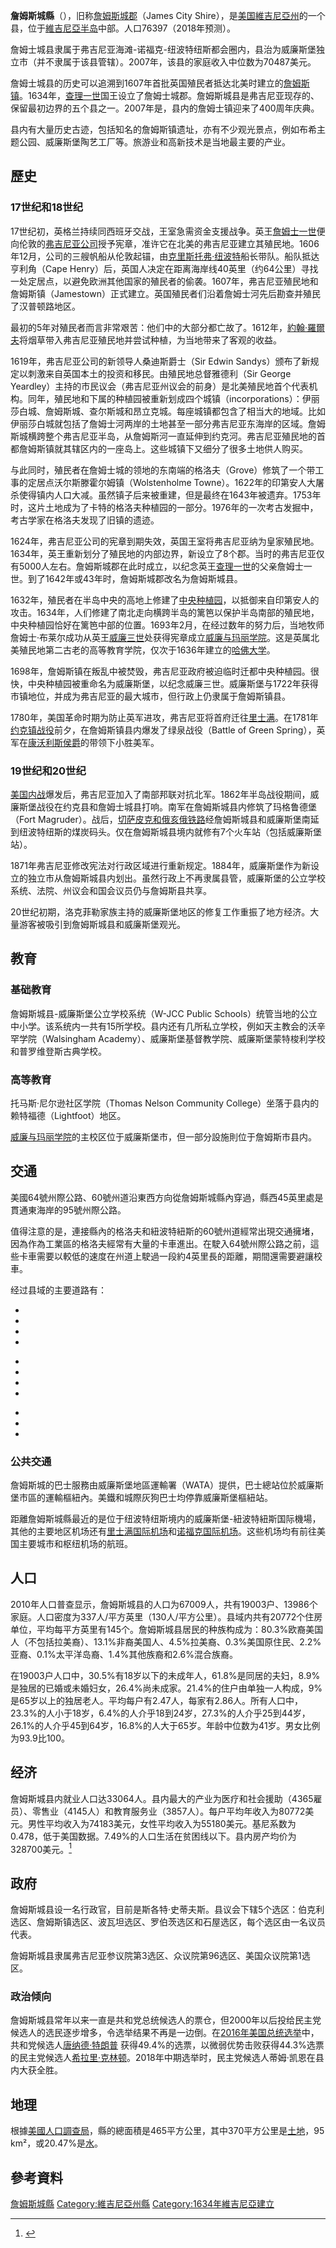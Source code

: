 {{NoteTA
|G1=USState
|G2=People
|G3=Country
|G4=PoliticiansUK
}}
{{Infobox U.S. County
|map = Map of Virginia highlighting James City County.svg
|map size = 225
|county  = 詹姆斯城縣
|state = 維吉尼亞州
|en county  = James City County
|en state = Virginia
|seal = 
|founded = 1634
|seat = [[威廉斯堡|威廉斯堡]]| 
<!--area -->
|area 平方英里 = 179
|area 平方公里 = 460
<!--area land  -->
|area land mi = 142 
|area land km = 370 
<!--area water  -->
|area water mi = 37 
|area water km = 95 
|area percentage = 20.47%
|census estimate yr = 2018
|2018 estimate
|pop = 76,397
<!--density -->
|density mi = 370 
|density km = 140 
|time zone= 东部时间
|UTC offset=-5
|DST offset=-4
| district = 1st
| district2 = 2nd
| named for = [[詹姆士一世_(英格兰)|詹姆士一世]]
|web = www.jccEgov.com
|footnotes=
|}}
'''詹姆斯城縣'''（{{lang-en|James City County}}），旧称[[詹姆斯城郡|詹姆斯城郡]]（James City Shire），是[[美国|美国]][[維吉尼亞州|維吉尼亞州]]的一个县，位于[[維吉尼亞半岛|維吉尼亞半岛]]中部。人口76397（2018年预测）。

詹姆士城县隶属于弗吉尼亚海滩-诺福克-纽波特纽斯都会圈内，县治为威廉斯堡独立市（并不隶属于该县管辖）。2007年，该县的家庭收入中位数为70487美元。

詹姆士城县的历史可以追溯到1607年首批英国殖民者抵达北美时建立的[[詹姆斯镇_(维吉尼亚州)|詹姆斯镇]]。1634年，[[查理一世_(英格蘭)|查理一世]]国王设立了詹姆士城郡。詹姆斯城县是弗吉尼亚现存的、保留最初边界的五个县之一。2007年是，县内的詹姆士镇迎来了400周年庆典。

县内有大量历史古迹，包括知名的詹姆斯镇遗址，亦有不少观光景点，例如布希主题公园、威廉斯堡陶艺工厂等。旅游业和高新技术是当地最主要的产业。

== 歷史 ==
=== 17世纪和18世纪 ===
17世纪初，英格兰持续同西班牙交战，王室急需资金支援战争。英王[[詹姆士一世_(英格蘭)|詹姆士一世]]便向伦敦的[[維吉尼亞公司|弗吉尼亚公司]]授予宪章，准许它在北美的弗吉尼亚建立其殖民地。1606年12月，公司的三艘帆船从伦敦起锚，由[[克里斯托弗·纽波特|克里斯托弗·纽波特]]船长带队。船队抵达亨利角（Cape Henry）后，英国人决定在距离海岸线40英里（约64公里）寻找一处定居点，以避免欧洲其他国家的殖民者的偷袭。1607年，弗吉尼亚殖民地和詹姆斯镇（Jamestown）正式建立。英国殖民者们沿着詹姆士河先后勘查并殖民了汉普顿路地区。 

最初的5年对殖民者而言非常艰苦：他们中的大部分都亡故了。1612年，[[約翰·羅爾夫|約翰·羅爾夫]]将烟草带入弗吉尼亚殖民地并尝试种植，为当地带来了客观的收益。

1619年，弗吉尼亚公司的新领导人桑迪斯爵士（Sir Edwin Sandys）颁布了新规定以刺激来自英国本土的投资和移民。由殖民地总督雅德利（Sir George Yeardley）主持的市民议会（弗吉尼亚州议会的前身）是北美殖民地首个代表机构。同年，殖民地和下属的种植园被重新划成四个城镇（incorporations）：伊丽莎白城、詹姆斯城、查尔斯城和昂立克城。每座城镇都包含了相当大的地域。比如伊丽莎白城就包括了詹姆士河两岸的土地甚至一部分弗吉尼亚东海岸的区域。詹姆斯城横跨整个弗吉尼亚半岛，从詹姆斯河一直延伸到约克河。弗吉尼亚殖民地的首都詹姆斯镇就其辖区内的一座岛上。这些城镇下又细分了很多土地供人购买。

与此同时，殖民者在詹姆士城的领地的东南端的格洛夫（Grove）修筑了一个带工事的定居点沃尔斯滕霍尔姆镇（Wolstenholme Towne）。1622年的印第安人大屠杀使得镇内人口大减。虽然镇子后来被重建，但是最终在1643年被遗弃。1753年时，这片土地成为了卡特的格洛夫种植园的一部分。1976年的一次考古发掘中，考古学家在格洛夫发现了旧镇的遗迹。

1624年，弗吉尼亚公司的宪章到期失效，英国王室将弗吉尼亚纳为皇家殖民地。1634年，英王重新划分了殖民地的内部边界，新设立了8个郡。当时的弗吉尼亚仅有5000人左右。詹姆斯城郡在此时成立，以纪念英王[[查理一世_(英格蘭)|查理一世]]的父亲詹姆士一世。到了1642年或43年时，詹姆斯城郡改名为詹姆斯城县。

1632年，殖民者在半岛中央的高地上修建了[[中央种植园|中央种植园]]，以抵御来自印第安人的攻击。1634年，人们修建了南北走向横跨半岛的篱笆以保护半岛南部的殖民地，中央种植园恰好在篱笆中部的位置。1693年2月，在经过数年的努力后，当地牧师詹姆士·布莱尔成功从英王[[威廉一世_(英格兰)|威廉三世]]处获得宪章成立[[威廉與瑪麗學院|威廉与玛丽学院]]。这是英属北美殖民地第二古老的高等教育学院，仅次于1636年建立的[[哈佛大学|哈佛大学]]。

1698年，詹姆斯镇在叛乱中被焚毁，弗吉尼亚政府被迫临时迁都中央种植园。很快，中央种植园被重命名为威廉斯堡，以纪念威廉三世。威廉斯堡与1722年获得市镇地位，并成为弗吉尼亚的最大城市，但行政上仍隶属于詹姆斯镇县。

1780年，美国革命时期为防止英军进攻，弗吉尼亚将首府迁往[[里士满_(弗吉尼亚州)|里士满]]。在1781年[[約克鎮戰役|约克镇战役]]前夕，在詹姆斯镇县内爆发了绿泉战役（Battle of Green Spring），英军在[[第一代康沃利斯侯爵查爾斯·康沃利斯|康沃利斯侯爵]]的带领下小胜美军。

=== 19世纪和20世纪 ===
[[美国内战|美国内战]]爆发后，弗吉尼亚加入了南部邦联对抗北军。1862年半岛战役期间，威廉斯堡战役在约克县和詹姆士城县打响。南军在詹姆斯城县内修筑了玛格鲁德堡（Fort Magruder）。战后，[[切薩皮克和俄亥俄鐵路|切萨皮克和俄亥俄铁路]]经詹姆斯城县和威廉斯堡南延到纽波特纽斯的煤炭码头。仅在詹姆斯城县境内就修有7个火车站（包括威廉斯堡站）。

1871年弗吉尼亚修改宪法对行政区域进行重新规定。1884年，威廉斯堡作为新设立的独立市从詹姆斯城县内划出。虽然行政上不再隶属县管，威廉斯堡的公立学校系统、法院、州议会和国会议员仍与詹姆斯县共享。

20世纪初期，洛克菲勒家族主持的威廉斯堡地区的修复工作重振了地方经济。大量游客被吸引到詹姆斯城县和威廉斯堡观光。

== 教育 ==
=== 基础教育 ===
詹姆斯城县-威廉斯堡公立学校系统（W-JCC Public Schools）统管当地的公立中小学。该系统内一共有15所学校。县内还有几所私立学校，例如天主教会的沃辛罕学院（Walsingham Academy）、威廉斯堡基督教学院、威廉斯堡蒙特梭利学校和普罗维登斯古典学校。

=== 高等教育 ===
托马斯·尼尔逊社区学院（Thomas Nelson Community College）坐落于县内的赖特福德（Lightfoot）地区。

{{See also|威廉與瑪麗學院}}
[[威廉與瑪麗學院|威廉与玛丽学院]]的主校区位于威廉斯堡市，但一部分設施則位于詹姆斯市县内。

== 交通 ==
美國64號州際公路、60號州道沿東西方向從詹姆斯城縣內穿過，縣西45英里處是貫通東海岸的95號州際公路。

值得注意的是，連接縣內的格洛夫和紐波特紐斯的60號州道經常出現交通擁堵，因為作為工業區的格洛夫經常有大量的卡車進出。在駛入64號州際公路之前，這些卡車需要以較低的速度在州道上駛過一段約4英里長的距離，期間還需要避讓校車。

经过县域的主要道路有：
{{col-begin}}{{col-break}}
* {{jct|state=VA|I|64}}
* {{jct|state=VA|US|60}}
* {{jct|state=VA|SR|5}}
* {{jct|state=VA|SR|30}}
{{col-break|gap=4em}}
* {{jct|state=VA|SR|31}}
* {{jct|state=VA|SR|143}}
* {{jct|state=VA|SR|199}}
* {{jct|state=VA|SR|321}}
{{col-break|gap=4em}}
* {{jct|state=VA|SR|322}}
* {{jct|state=VA|Sec|681}}
* {{jct|state=VA|Sec|5000}}
{{col-end}}

=== 公共交通 ===
詹姆斯城的巴士服務由威廉斯堡地區運輸署（WATA）提供，巴士總站位於威廉斯堡市區的運輸樞紐內。美鐵和城際灰狗巴士均停靠威廉斯堡樞紐站。

距離詹姆斯城縣最近的是位于纽波特纽斯境内的威廉斯堡-紐波特紐斯国际機場，其他的主要地区机场还有[[里士满国际机场|里士满国际机场]]和[[諾福克國際機場|诺福克国际机场]]。这些机场均有前往美国主要城市和枢纽机场的航班。

== 人口 ==
{{stack|{{US Census population
|1790= 4070
|1800= 3931
|1810= 4094
|1820= 4563
|1830= 3838
|1840= 3779
|1850= 4020
|1860= 5798
|1870= 4425
|1880= 5422
|1890= 5643
|1900= 3688
|1910= 3624
|1920= 3676
|1930= 3879
|1940= 4907
|1950= 6317
|1960= 11539
|1970= 17853
|1980= 22763
|1990= 34859
|2000= 48102
|2010= 67009
|estyear=2018
|estimate=76397
|estref=<ref name="USCensusEst2018">{{cite web|url=https://www.census.gov/programs-surveys/popest/data/tables.2018.html|title=Population and Housing Unit Estimates|accessdate=July 14, 2019|archive-date=2017-05-29|archive-url=https://web.archive.org/web/20170529192346/https://census.gov/programs-surveys/popest/data/tables.2016.html|dead-url=no}}</ref>
|align-fn=center
|footnote=U.S. Decennial Census<ref>{{cite web|url=https://www.census.gov/programs-surveys/decennial-census.html|title=U.S. Decennial Census|publisher=United States Census Bureau|accessdate=January 3, 2014|archive-date=2015-04-26|archive-url=https://web.archive.org/web/20150426102944/http://www.census.gov/prod/www/decennial.html|dead-url=no}}</ref><br />1790-1960<ref>{{cite web|url=http://mapserver.lib.virginia.edu|title=Historical Census Browser|publisher=University of Virginia Library|accessdate=January 3, 2014|archive-date=2012-08-11|archive-url=https://web.archive.org/web/20120811110448/http://mapserver.lib.virginia.edu/|dead-url=no}}</ref> 1900-1990<ref>{{cite web|url=https://www.census.gov/population/cencounts/va190090.txt|title=Population of Counties by Decennial Census: 1900 to 1990|publisher=United States Census Bureau|accessdate=January 3, 2014|archive-date=2013-12-15|archive-url=https://web.archive.org/web/20131215150359/http://www.census.gov/population/cencounts/va190090.txt|dead-url=no}}</ref><br />1990-2000<ref>{{cite web|url=https://www.census.gov/population/www/cen2000/briefs/phc-t4/tables/tab02.pdf|title=Census 2000 PHC-T-4. Ranking Tables for Counties: 1990 and 2000|publisher=United States Census Bureau|accessdate=January 3, 2014|archive-date=2014-12-18|archive-url=https://web.archive.org/web/20141218203824/http://www.census.gov/population/www/cen2000/briefs/phc-t4/tables/tab02.pdf|dead-url=no}}</ref> 2010-2012<ref name="QF" />
}}}}
2010年人口普查显示，詹姆斯城县的人口为67009人，共有19003户、13986个家庭。人口密度为337人/平方英里（130人/平方公里）。县域内共有20772个住房单位，平均每平方英里有145个。詹姆斯城县居民的种族构成为：80.3%欧裔美国人（不包括拉美裔）、13.1%非裔美国人、4.5%拉美裔、0.3%美国原住民、2.2%亚裔、0.1%太平洋岛裔、1.4%其他族裔和2.6%混合族裔。 

在19003户人口中，30.5%有18岁以下的未成年人，61.8%是同居的夫妇，8.9%是独居的已婚或未婚妇女，26.4%尚未成家。21.4%的住户由单独一人构成，9%是65岁以上的独居老人。平均每户有2.47人，每家有2.86人。所有人口中，23.3%的人小于18岁，6.4%的人介乎18到24岁，27.3%的人介乎25到44岁，26.1%的人介乎45到64岁，16.8%的人大于65岁。年龄中位数为41岁。男女比例为93.9比100。

== 经济 ==
詹姆斯城县内就业人口达33064人。县内最大的产业为医疗和社会援助（4365雇员）、零售业（4145人）和教育服务业（3857人）。每户平均年收入为80772美元。男性平均收入为74183美元，女性平均收入为55180美元。基尼系数为0.478，低于美国数据。7.49%的人口生活在贫困线以下。县内房产均价为328700美元。<ref>{{cite web |title=James City County, VA |url=https://datausa.io/profile/geo/james-city-county-va/#:~:text=Median%20household%20income%20in%20James%20City%20County%2C%20VA%20is%20%2480%2C772. |website=datausa |publisher=datausa |accessdate=2020-09-27 |archive-date=2020-09-30 |archive-url=https://web.archive.org/web/20200930021629/https://datausa.io/profile/geo/james-city-county-va#:~:text=Median%20household%20income%20in%20James%20City%20County%2C%20VA%20is%20%2480%2C772. |dead-url=no }}</ref>

== 政府 ==
詹姆斯城县设一名行政官，目前是斯各特·史蒂夫斯。县议会下辖5个选区：伯克利选区、詹姆斯镇选区、波瓦坦选区、罗伯茨选区和石屋选区，每个选区由一名议员代表。

詹姆斯城县隶属弗吉尼亚参议院第3选区、众议院第96选区、美国众议院第1选区。

=== 政治倾向 ===
詹姆斯城县常年以来一直是共和党总统候选人的票仓，但2000年以后投给民主党候选人的选民逐步增多，令选举结果不再是一边倒。在[[2016年美國總統選舉|2016年美国总统选举]]中，共和党候选人[[唐纳德·特朗普|唐纳德·特朗普]] 获得49.4%的选票，以微弱优势击败获得44.3%选票的民主党候选人[[希拉里·克林顿|希拉里·克林顿]]。2018年中期选举时，民主党候选人蒂姆·凯恩在县内大获全胜。

== 地理 ==
根據[[美國人口調查局|美國人口調查局]]，縣的總面積是465平方公里，其中370平方公里是[[土地|土地]]，95 km²，或20.47%是[[水|水]]。

==參考資料==
{{Reflist}}

{{弗吉尼亚州}}
{{Authority control}}

{{DEFAULTSORT:James City County}}
[[Category:詹姆斯城縣|]]
[[Category:維吉尼亞州縣|Category:維吉尼亞州縣]]
[[Category:1634年維吉尼亞建立|Category:1634年維吉尼亞建立]]